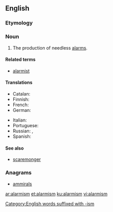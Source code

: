 ==English==

===Etymology===
{{suffix|alarm|ism|lang=en}}

===Noun===
{{wikipedia}}
{{en-noun|-}}

# The production of needless [[alarm]]s.

====Related terms====
* [[alarmist]]

====Translations====
{{trans-top|production of needless alarms}}
* Catalan: {{t|ca|alarmisme|m}}
* Finnish: {{t|fi|alarmismi}}
* French: {{t+|fr|alarmisme|m}}
* German: {{t+|de|Alarmismus|m}}
{{trans-mid}}
* Italian: {{t+|it|allarmismo|m}}
* Portuguese: {{t|pt|alarmismo|m}}
* Russian: {{t+|ru|алармизм|m|tr=alarmízm|sc=Cyrl}}, {{t|ru|паникёрство|n|tr=panikjórstvo|sc=Cyrl}}
* Spanish: {{t|es|alarmismo|m}}
{{trans-bottom}}

====See also====
* [[scaremonger]]

===Anagrams===
* [[ammirals#English|ammirals]]

[[Category:English words suffixed with -ism]]

[[ar:alarmism]]
[[et:alarmism]]
[[ku:alarmism]]
[[vi:alarmism]]
